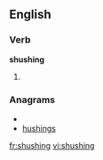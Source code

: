 ==English==

===Verb===
'''shushing'''

# {{present participle of|[[shush]]}}

===Anagrams===
* {{alphagram|ghhinssu}}
* [[hushings#English|hushings]]

[[fr:shushing]]
[[vi:shushing]]